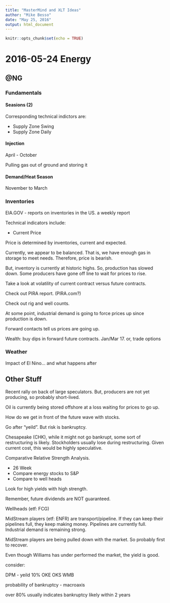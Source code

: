 ```yaml
---
title: "MasterMind and XLT Ideas"
author: "Mike Besso"
date: "May 25, 2016"
output: html_document
---
```


```r
knitr::opts_chunk$set(echo = TRUE)
```

# 2016-05-24 Energy

## @NG

### Fundamentals

#### Seasions (2)

Corresponding technical indictors are:

* Supply Zone Swing
* Supply Zone Daily

#### Injection 

April - October

Pulling gas out of ground and storing it

#### Demand/Heat Season

November to March


### Inventories

EIA.GOV - reports on inventories in the US.  a weekly report

Technical indicators include:

* Current Price

Price is determined by inventories, current and expected.


Currently, we appear to be balanced.  That is, we have enough gas in storage to meet needs.  Therefore, price is bearish.

But, inventory is currently at historic highs.  So, production has slowed down.  Some producers have gone off line to wait for prices to rise.

Take a look at volatility of current contract versus future contracts.


Check out PIRA report.  (PIRA.com?)

Check out rig and well counts.


At some point, industrial demand is going to force prices up since production is down.


Forward contacts tell us prices are going up.

Wealth:  buy dips in forward future contracts.  Jan/Mar 17.  or, trade options



### Weather


Impact of El Nino... and what happens after




## Other Stuff

Recent rally on back of large speculators.  But, producers are not yet producing, so probably short-lived.

Oil is currently being stored offshore at a loss waiting for prices to go up.

How do we get in front of the future wave with stocks.

Go after "yeild".  But risk is bankruptcy.

Chesapeake (CHK), while it might not go bankrupt, some sort of restructuring is likely.  Stockholders usually lose during restructuring.  Given current cost, this would be highly speculative.


Comparative Relative Strength Analysis.  

* 26 Week
* Compare energy stocks to S&P
* Compare to well heads

Look for high yields with high strength.

Remember, future dividends are NOT guaranteed.

Wellheads (etf:  FCG)

MidStream players (etf: ENFR) are transport/pipeline.  If they can keep their pipelines full, they keep making money.  Pipelines are currently full.  Industrial demand is remaining strong.

MidStream players are being pulled down with the market.  So probably first to recover.

Even though Williams has under performed the market, the yield is good.  

consider: 

DPM - yeild 10%
OKE
OKS
WMB


probability of bankruptcy - macroaxis

over 80% usually indicates bankruptcy likely within 2 years


